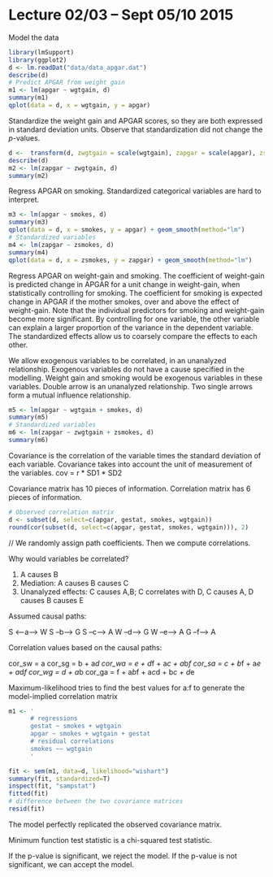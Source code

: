Lecture 02/03 -- Sept 05/10 2015
===============================================================================

Model the data

```r
library(lmSupport)
library(ggplot2)
d <- lm.readDat("data/data_apgar.dat")
describe(d)
# Predict APGAR from weight gain
m1 <- lm(apgar ~ wgtgain, d)
summary(m1)
qplot(data = d, x = wgtgain, y = apgar)
```

Standardize the weight gain and APGAR scores, so they are both expressed in standard deviation units. Observe that standardization did not change the _p_-values.

```r
d <-  transform(d, zwgtgain = scale(wgtgain), zapgar = scale(apgar), zsmokes = scale(smokes))
describe(d)
m2 <- lm(zapgar ~ zwgtgain, d)
summary(m2)
```


Regress APGAR on smoking. Standardized categorical variables are hard to interpret.

```r
m3 <- lm(apgar ~ smokes, d)
summary(m3)
qplot(data = d, x = smokes, y = apgar) + geom_smooth(method="lm")
# Standardized variables
m4 <- lm(zapgar ~ zsmokes, d)
summary(m4)
qplot(data = d, x = zsmokes, y = zapgar) + geom_smooth(method="lm")
```

Regress APGAR on weight-gain and smoking. The coefficient of weight-gain is predicted change in APGAR for a unit change in weight-gain, when statistically controlling for smoking. The coefficient for smoking is expected change in APGAR if the mother smokes, over and above the effect of weight-gain. Note that the individual predictors for smoking and weight-gain become more significant. By controlling for one variable, the other variable can explain a larger proportion of the variance in the dependent variable. The standardized effects allow us to coarsely compare the effects to each other.

We allow exogenous variables to be correlated, in an unanalyzed relationship. Exogenous variables do not have a cause specified in the modelling. Weight gain and smoking would be exogenous variables in these variables. Double arrow is an unanalyzed relationship. Two single arrows form a mutual influence relationship.

```r
m5 <- lm(apgar ~ wgtgain + smokes, d)
summary(m5)
# Standardized variables
m6 <- lm(zapgar ~ zwgtgain + zsmokes, d)
summary(m6)
```

Covariance is the correlation of the variable times the standard deviation of each variable. Covariance takes into account the unit of measurement of the variables. 
cov = r * SD1 * SD2


Covariance matrix has 10 pieces of information. Correlation matrix has 6 pieces of information.
```r
# Observed correlation matrix
d <- subset(d, select=c(apgar, gestat, smokes, wgtgain))
round(cor(subset(d, select=c(apgar, gestat, smokes, wgtgain))), 2)
```



// We randomly assign path coefficients. Then we compute correlations.

Why would variables be correlated?

1. A causes B
2. Mediation: A causes B causes C
3. Unanalyzed effects: C causes A,B; C correlates with D, C causes A, D causes B causes E

Assumed causal paths:

S <--a--> W
S  --b--> G
S  --c--> A
W  --d--> G
W  --e--> A
G  --f--> A

Correlation values based on the causal paths:

cor_sw = a
cor_sg = b + a*d
cor_wa = e + d*f + a*c + a*b*f
cor_sa = c + b*f + a*e + a*d*f
cor_wg = d + a*b
cor_ga = f + a*b*f + a*c*d + b*c + d*e

Maximum-likelihood tries to find the best values for a:f to generate the model-implied correlation matrix



```r

m1 <- '
      # regressions
      gestat ~ smokes + wgtgain
      apgar ~ smokes + wgtgain + gestat
      # residual correlations
      smokes ~~ wgtgain
      '

fit <- sem(m1, data=d, likelihood="wishart")
summary(fit, standardized=T)
inspect(fit, "sampstat")
fitted(fit)
# difference between the two covariance matrices
resid(fit) 
```
The model perfectly replicated the observed covariance matrix.

Minimum function test statistic is a chi-squared test statistic.

If the p-value is significant, we reject the model.
If the p-value is not significant, we can accept the model.
